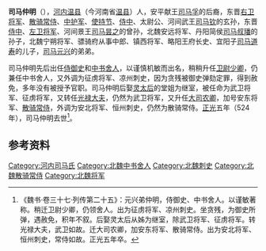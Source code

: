'''司马仲明'''（{{bd|？||524年|  |}}），[[河內郡_(中國)|河内]][[温县|温县]]（今河南省[[温县|温县]]）人，安平献王[[司马孚|司马孚]]的后裔，东晋[[右卫将军|右卫将军]]、[[散骑常侍|散骑常侍]]、[[中护军|中护军]]、[[使持节|使持节]]、[[侍中|侍中]]、太尉公、河间武王[[司马钦|司马钦]]的玄孙，东晋[[侍中|侍中]]、[[左卫将军|左卫将军]]、河间景王[[司马昙之|司马昙之]]的曾孙，北魏安远将军、丹阳简侯[[司马叔璠|司马叔璠]]的孙子，北魏宁朔将军、骠骑府从事中郎、镇西将军、略阳王府长史、宜阳子[[司马道寿|司马道寿]]的儿子，[[司马元兴|司马元兴]]的弟弟。

司马仲明先后出任[[侍御史|侍御史]]和[[中书舍人|中书舍人]]，以谨慎机敏而出名，稍稍升任[[卫尉少卿|卫尉少卿]]，仍兼任中书舍人，又外调为征虏将军、凉州刺史，因为贪残被御史弹劾定罪，得到赦免，多年没有被授予官职。司马仲明后娶[[灵太后|灵太后]]的堂姐为继室，被任命为武卫将军、征虏将军，又转任[[光禄大夫|光禄大夫]]，仍然为武卫将军，又升任[[大司农卿|大司农卿]]，加号安东将军、[[散骑常侍|散骑常侍]]，外调为安北将军、恒州刺史，仍然为散骑常侍。[[正光|正光]]五年（524年），司马仲明去世<ref>《魏书·卷三十七·列传第二十五》：元兴弟仲明，侍御史、中书舍人。以谨敏著称。稍迁卫尉少卿，仍领舍人。出为征虏将军、凉州刺史。坐贪残，为御史所弹，遇赦免，积年不叙。后娶灵太后从姊为继室，除武卫将军、征虏将军。转光禄大夫，武卫如故。迁大司农卿，加安东将军、散骑常侍。出为安北将军、恒州刺史，常侍如故。正光五年卒。</ref>。

==参考资料==
{{reflist}}

[[Category:河内司马氏|Category:河内司马氏]]
[[Category:北魏中书舍人|Category:北魏中书舍人]]
[[Category:北魏刺史|Category:北魏刺史]]
[[Category:北魏散骑常侍|Category:北魏散骑常侍]]
[[Category:北魏将军|Category:北魏将军]]